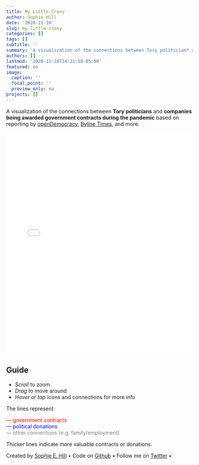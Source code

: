 ```yaml
---
title: My Little Crony
author: Sophie Hill
date: '2020-11-10'
slug: my-little-crony
categories: []
tags: []
subtitle: ''
summary: 'A visualization of the connections between Tory politician* and companies being awarded government contracts during the pandemic'
authors: []
lastmod: '2020-11-10T14:21:50-05:00'
featured: no
image:
  caption: ''
  focal_point: ''
  preview_only: no
projects: []
---
```


A visualization of the connections between **Tory politicians** and **companies being awarded government contracts during the pandemic** based on reporting by [openDemocracy](https://www.opendemocracy.net/en/dark-money-investigations/), [Byline Times](https://bylinetimes.com/), and more.

<iframe style="border: 0; width:100%; height:600px; overflow:hidden;" src="/files/crony.html" title="My Little Crony"></iframe>
    
## Guide
- *Scroll* to zoom
- *Drag* to move around
- *Hover* or *tap* icons and connections for more info

The lines represent:

<span style="color: red;"> &horbar; government contracts</span> \
<span style="color: blue;">&horbar; political donations</span> \
<span style="color: grey;">&horbar; other connections (e.g. family/employment)</span> 

   
Thicker lines indicate more valuable contracts or donations.

Created by [Sophie E. Hill](https://sophie-e-hill.com/) &bull;
Code on [Github](https://github.com/sophieehill/my-little-crony) &bull;
Follow me on [Twitter](https://twitter.com/sophie_e_hill) &bull;
        




